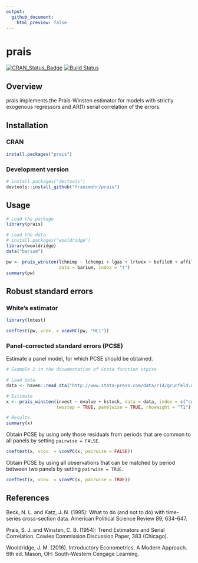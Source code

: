 ```yaml
---
output:
  github_document:
    html_preview: false
---
```


# prais

[![CRAN_Status_Badge](https://www.r-pkg.org/badges/version/prais)](https://cran.r-project.org/package=prais)
[![Build Status](https://app.travis-ci.com/franzmohr/prais.svg?branch=master)](https://app.travis-ci.com/franzmohr/prais)

## Overview

prais implements the Prais-Winsten estimator for models with strictly exogenous regressors and AR(1) serial correlation of the errors.

## Installation

### CRAN 

```r
install.packages("prais")
```

### Development version

```r
# install.packages("devtools")
devtools::install_github("franzmohr/prais")
```

## Usage

```r
# Load the package
library(prais)

# Load the data
# install.packages("wooldridge")
library(wooldridge)
data("barium")

pw <- prais_winsten(lchnimp ~ lchempi + lgas + lrtwex + befile6 + affile6 + afdec6,
                    data = barium, index = "t")
summary(pw)
```

## Robust standard errors

### White's estimator

```r
library(lmtest)

coeftest(pw, vcov. = vcovHC(pw, "HC1"))
```

### Panel-corrected standard errors (PCSE)

Estimate a panel model, for which PCSE should be obtained.

```r
# Example 2 in the documentation of Stata function xtpcse

# Load data
data <- haven::read_dta("http://www.stata-press.com/data/r14/grunfeld.dta")

# Estimate
x <- prais_winsten(invest ~ mvalue + kstock, data = data, index = c("company", "year"),
                   twostep = TRUE, panelwise = TRUE, rhoweight = "T1")

# Results
summary(x)
```
Obtain PCSE by using only those residuals from periods that are common to all panels by setting `pairwise = FALSE`.

```r
coeftest(x, vcov. = vcovPC(x, pairwise = FALSE))
```

Obtain PCSE by using all observations that can be matched by period between two panels by setting `pairwise = TRUE`.

```r
coeftest(x, vcov. = vcovPC(x, pairwise = TRUE))
```

## References

Beck, N. L. and Katz, J. N. (1995): What to do (and not to do) with time-series cross-section data. American Political Science Review 89, 634-647.

Prais, S. J. and Winsten, C. B. (1954): Trend Estimators and Serial Correlation. Cowles Commission Discussion Paper, 383 (Chicago).

Wooldridge, J. M. (2016). Introductory Econometrics. A Modern Approach. 6th ed. Mason, OH: South-Western Cengage Learning.
